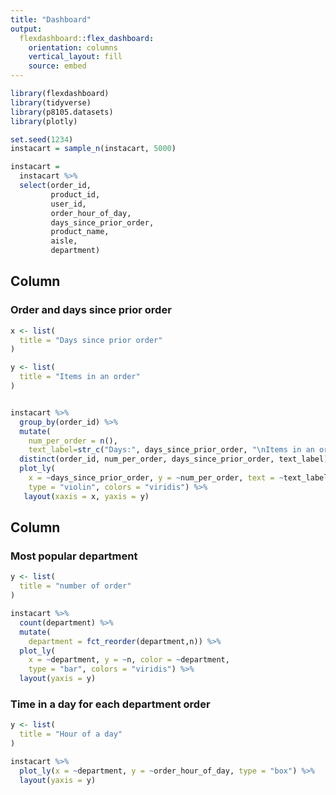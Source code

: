```yaml
---
title: "Dashboard"
output: 
  flexdashboard::flex_dashboard:
    orientation: columns
    vertical_layout: fill
    source: embed
---
```


```r
library(flexdashboard)
library(tidyverse)
library(p8105.datasets)
library(plotly)
```


```r
set.seed(1234)
instacart = sample_n(instacart, 5000) 

instacart = 
  instacart %>% 
  select(order_id, 
         product_id, 
         user_id,
         order_hour_of_day, 
         days_since_prior_order,
         product_name, 
         aisle, 
         department)


```

Column {data-width=550}
-----------------------------------------------------------------------

### Order and days since prior order


```r
x <- list(
  title = "Days since prior order"
)

y <- list(
  title = "Items in an order"
)


instacart %>% 
  group_by(order_id) %>% 
  mutate(
    num_per_order = n(),
    text_label=str_c("Days:", days_since_prior_order, "\nItems in an order:", num_per_order)) %>% 
  distinct(order_id, num_per_order, days_since_prior_order, text_label) %>% 
  plot_ly(
    x = ~days_since_prior_order, y = ~num_per_order, text = ~text_label,
    type = "violin", colors = "viridis") %>% 
   layout(xaxis = x, yaxis = y)


```

Column {data-width=450}
-----------------------------------------------------------------------

### Most popular department

```r

y <- list(
  title = "number of order"
)

instacart %>% 
  count(department) %>% 
  mutate(
    department = fct_reorder(department,n)) %>% 
  plot_ly(
    x = ~department, y = ~n, color = ~department, 
    type = "bar", colors = "viridis") %>% 
  layout(yaxis = y)

```

### Time in a day for each department order

```r
y <- list(
  title = "Hour of a day"
)

instacart %>% 
  plot_ly(x = ~department, y = ~order_hour_of_day, type = "box") %>% 
  layout(yaxis = y)

```

